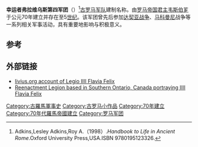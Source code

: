 {{Infobox military unit
|unit_name=幸运者弗拉维乌斯第四军团
|image=[[File:Roman_Empire_125_general_map-zh.png|300px]]
|caption=公元125年罗马帝国形势图
|dates=公元70年至5[[世纪|世纪]] 
|country= [[罗马帝国|罗马帝国]]
|type= [[罗马军团|罗马军团]] 
|role= 
|size= 
|garrison= 
|ceremonial_chief=
|nickname= 
|patron=
|motto=
|colors=
|march=
|mascot=[[狮子|狮子]]
|battles=[[达契亚战争|达契亚战争]]等
|notable_commanders=[[韦斯伯芗|韦斯伯芗]]等
|anniversaries=
}}

'''幸运者弗拉维乌斯第四军团'''（{{lang-en|Legio IV Flavia Felix}}）<ref>Adkins,Lesley Adkins,Roy A.（1998）.''Handbook to Life in Ancient Rome''.Oxford University Press,USA.ISBN 9780195123326.</ref>[[古罗马|古罗马]][[军队|军队]]建制名称。由[[罗马帝国|罗马帝国]][[君主|君主]][[韦斯伯芗|韦斯伯芗]]于公元70年建立并存在至5[[世纪|世纪]]。该军团曾先后参加[[达契亚战争|达契亚战争]]、[[马科曼尼|马科曼尼]]战争等一系列相关军事活动，具有重要地影响与积极意义。

== 参考 ==
{{reflist}}

==外部链接==
*[http://www.livius.org/le-lh/legio/iiii_flavia_felix.html livius.org account of Legio IIII Flavia Felix] {{Wayback|url=http://www.livius.org/le-lh/legio/iiii_flavia_felix.html |date=20141008060145 }}
*[https://web.archive.org/web/20081201105426/http://www.romanarmy.com/legioiiiiff/ Reenactment Legion based in Southern Ontario, Canada portraying IIII Flavia Felix]
{{commonscat|Legio IV Flavia Felix}}
{{古罗马小作品}}
{{模板:罗马军团}}
[[Category:古羅馬軍事史|Category:古羅馬軍事史]]
[[Category:古罗马小作品|Category:古罗马小作品]]
[[Category:70年建立|Category:70年建立]]
[[Category:70年代羅馬帝國建立|Category:70年代羅馬帝國建立]]
[[Category:罗马军团|Category:罗马军团]]